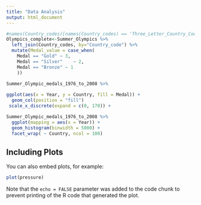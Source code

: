 ```yaml
---
title: "Data Analysis"
output: html_document
---
```


```r
#names(Country_codes)[names(Country_codes) == 'Three_Letter_Country_Code'] <- 'Country_code'
Olympics_complete<-Summer_Olympics %>%
  left_join(Country_codes, by="Country_code") %>%
  mutate(Medal_value = case_when(
    Medal == "Gold" ~ 3,
    Medal == "Silver"    ~ 2,
    Medal == "Bronze" ~ 1
    )) 
```
```r
Summer_Olympic_medals_1976_to_2008 %>%
  
ggplot(aes(x = Year, y = Country, fill = Medal)) +
  geom_col(position = "fill") 
 scale_x_discrete(expand = c(0, 170)) +
```

```r
Summer_Olympic_medals_1976_to_2008 %>%
  ggplot(mapping = aes(x = Year)) +
  geom_histogram(binwidth = 5000) +
  facet_wrap( ~ Country, ncol = 100)
```

## Including Plots

You can also embed plots, for example:

```r
plot(pressure)
```

Note that the `echo = FALSE` parameter was added to the code chunk to prevent printing of the R code that generated the plot.
